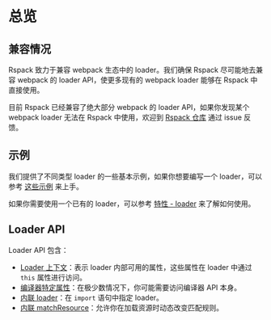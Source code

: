 # 总览

## 兼容情况

Rspack 致力于兼容 webpack 生态中的 loader。我们确保 Rspack 尽可能地去兼容 webpack 的 loader API，使更多现有的 webpack loader 能够在 Rspack 中直接使用。

目前 Rspack 已经兼容了绝大部分 webpack 的 loader API，如果你发现某个 webpack loader 无法在 Rspack 中使用，欢迎到 [Rspack 仓库](https://github.com/web-infra-dev/rspack) 通过 issue 反馈。

## 示例

我们提供了不同类型 loader 的一些基本示例，如果你想要编写一个 loader，可以参考 [这些示例](/api/loader-api/examples) 来上手。

如果你需要使用一个已有的 loader，可以参考 [特性 - loader](/guide/features/loader) 来了解如何使用。

## Loader API

Loader API 包含：

- [Loader 上下文](/api/loader-api/context)：表示 loader 内部可用的属性，这些属性在 loader 中通过 `this` 属性进行访问。
- [编译器特定属性](/api/loader-api/rspack-specific-properties)：在极少数情况下，你可能需要访问编译器 API 本身。
- [内联 loader](/api/loader-api/inline)：在 `import` 语句中指定 loader。
- [内联 matchResource](/api/loader-api/inline-match-resource)：允许你在加载资源时动态改变匹配规则。
